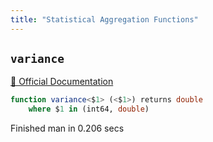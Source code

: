 ```yaml
---
title: "Statistical Aggregation Functions"
---
```


## `variance`
[🔗 Official Documentation](https://cloud.google.com/bigquery/docs/reference/standard-sql/statistical_aggregate_functions#var_samp)

```sql
function variance<$1> (<$1>) returns double
	where $1 in (int64, double)
```


   Finished man in 0.206 secs

